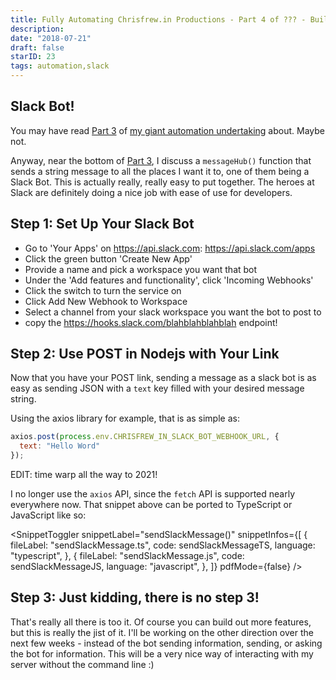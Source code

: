 ```yaml
---
title: Fully Automating Chrisfrew.in Productions - Part 4 of ??? - Building a Slack Bot
description: 
date: "2018-07-21"
draft: false
starID: 23
tags: automation,slack
---
```



## Slack Bot!

You may have read [Part 3](https://chrisfrew.in/fully-automating-chrisfrew-in-productions-part-3-of-github-webhook-monitor/) of [my giant automation undertaking](https://chrisfrew.in/fully-automating-chrisfrew-in-productions-part-1-of-roadmap-and-links-to-process/) about. Maybe not.

Anyway, near the bottom of [Part 3](https://chrisfrew.in/fully-automating-chrisfrew-in-productions-part-3-of-github-webhook-monitor/), I discuss a `messageHub()` function that sends a string message to all the places I want it to, one of them being a Slack Bot. This is actually really, really easy to put together. The heroes at Slack are definitely doing a nice job with ease of use for developers.

## Step 1: Set Up Your Slack Bot

- Go to 'Your Apps' on https://api.slack.com: https://api.slack.com/apps
- Click the green button 'Create New App'
- Provide a name and pick a workspace you want that bot
- Under the 'Add features and functionality', click 'Incoming Webhooks'
- Click the switch to turn the service on
- Click Add New Webhook to Workspace
- Select a channel from your slack workspace you want the bot to post to
- copy the https://hooks.slack.com/blahblahblahblah endpoint!

## Step 2: Use POST in Nodejs with Your Link

Now that you have your POST link, sending a message as a slack bot is as easy as sending JSON with a `text` key filled with your desired message string.

Using the axios library for example, that is as simple as:

```javascript
axios.post(process.env.CHRISFREW_IN_SLACK_BOT_WEBHOOK_URL, {
  text: "Hello Word"
});
```

EDIT: time warp all the way to 2021!

I no longer use the `axios` API, since the `fetch` API is supported nearly everywhere now. That snippet above can be ported to TypeScript or JavaScript like so:

<SnippetToggler
    snippetLabel="sendSlackMessage()"
    snippetInfos={[
        {
            fileLabel: "sendSlackMessage.ts",
            code: sendSlackMessageTS,
            language: "typescript",
        },
        {
            fileLabel: "sendSlackMessage.js",
            code: sendSlackMessageJS,
            language: "javascript",
        },
    ]}
    pdfMode={false}
/>

## Step 3: Just kidding, there is no step 3!

That's really all there is too it. Of course you can build out more features, but this is really the jist of it. I'll be working on the other direction over the next few weeks - instead of the bot sending information, sending, or asking the bot for information. This will be a very nice way of interacting with my server without the command line :)

